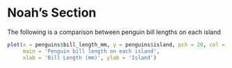 # Noah's Section

The following is a comparison between penguin bill lengths on each island

```r
plot(x = penguins$bill_length_mm, y = penguins$island, pch = 20, col = 'blue',
     main = 'Penguin bill length on each island',
     xlab = 'Bill Length (mm)', ylab = 'Island')
```